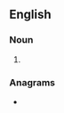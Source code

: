 ==English==

===Noun===
{{head|en|noun plural form}}

# {{plural of|recombination|lang=en}}

===Anagrams===
* {{anagrams|en|a=abceiimnnoorst|nanobiometrics}}